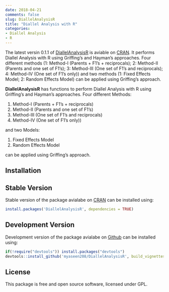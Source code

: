 ```yaml
---
date: 2018-04-21
comments: false
slug: DiallelAnalysisR
title: "Diallel Analysis with R"
categories:
- Diallel Analysis
- R
---
```


The latest versin 0.1.1 of [DiallelAnalysisR](https://cran.r-project.org/web/packages/DiallelAnalysisR/index.html) is aviable on  [CRAN](https://cran.r-project.org/web/packages/DiallelAnalysisR/index.html). It performs Diallel Analysis with R using Griffing's and Hayman's approaches. Four different methods (1: Method-I (Parents + F1's + reciprocals); 2: Method-II (Parents and one set of F1's); 3: Method-III (One set of F1's and reciprocals); 4: Method-IV (One set of F1's only)) and two methods (1: Fixed Effects Model; 2: Random Effects Model) can be applied using Griffing's approach.

**DiallelAnalysisR** has functions to perform Diallel Analysis with R using Griffing's and Hayman's approaches. Four different Methods:

1. Method-I (Parents + F1's + reciprocals)
2. Method-II (Parents and one set of F1's)
3. Method-III (One set of F1's and reciprocals)
4. Method-IV (One set of F1's only)) 

and two Models:

1. Fixed Effects Model
2. Random Effects Model

can be applied using Griffing's approach.

## Installation
## Stable Version

Stable version of the package avialabe on [CRAN](https://cran.r-project.org/web/packages/DiallelAnalysisR/index.html) can be installed using:

```r
install.packages('DiallelAnalysisR', dependencies = TRUE)
```

## Development Version
Development version of the package avialabe on [Github](https://github.com/myaseen208/DiallelAnalysisR) can be installed using:

```r
if(!require("devtools")) install.packages("devtools")
devtools::install_github('myaseen208/DiallelAnalysisR', build_vignettes = TRUE)
```

## License
This package is free and open source software, licensed under GPL.

